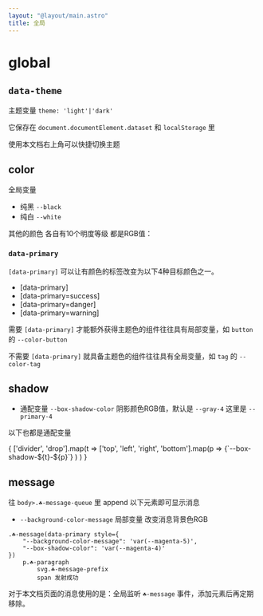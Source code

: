 ```yaml
---
layout: "@layout/main.astro"
title: 全局
---
```



# global

## `data-theme`

主题变量 `theme: 'light'|'dark'`

它保存在 `document.documentElement.dataset` 和 `localStorage` 里

使用本文档右上角可以快捷切换主题


## color

全局变量

- 纯黑 `--black` 
- 纯白 `--white` 

其他的颜色 各自有10个明度等级 都是RGB值：

<ColorsCopy />

### `data-primary`

`[data-primary]` 可以让有颜色的标签改变为以下4种目标颜色之一。

- <T tag='code' class='☘-code'>[data-primary]</T>
- <T tag='code' class='☘-code' data-primary="success">[data-primary=success]</T>
- <T tag='code' class='☘-code' data-primary="danger">[data-primary=danger]</T>
- <T tag='code' class='☘-code' data-primary="warning">[data-primary=warning]</T>

需要 `[data-primary]` 才能额外获得主题色的组件往往具有局部变量，如 `button` 的 `--color-button`

不需要 `[data-primary]` 就具备主题色的组件往往具有全局变量，如 `tag` 的 `--color-tag`


## shadow

- 通配变量 `--box-shadow-color` 阴影颜色RGB值，默认是 `--gray-4` 这里是 `--primary-4`

以下也都是通配变量

<Grid inline gap="2em">
{
    ['divider', 'drop'].map(t => 
        ['top', 'left', 'right', 'bottom'].map(p => 
            <T tag='span' class='☘-tag' style={{
                'box-shadow': `var(--box-shadow-${t}-${p})`,
                '--box-shadow-color': `var(--primary-4)`,
                'padding': '24px'
            }}>{`--box-shadow-${t}-${p}`}</T>
        )
    )
}
</Grid>

## message

往 `body>.☘-message-queue` 里 append 以下元素即可显示消息

- `--background-color-message` 局部变量 改变消息背景色RGB

```pug
.☘-message(data-primary style={
    "--background-color-message": 'var(--magenta-5)',
    "--box-shadow-color": 'var(--magenta-4)'
})
    p.☘-paragraph
        svg.☘-message-prefix
        span 发射成功
```

对于本文档页面的消息使用的是：全局监听 `☘-message` 事件，添加元素后再定期移除。

<EmitMessage />

